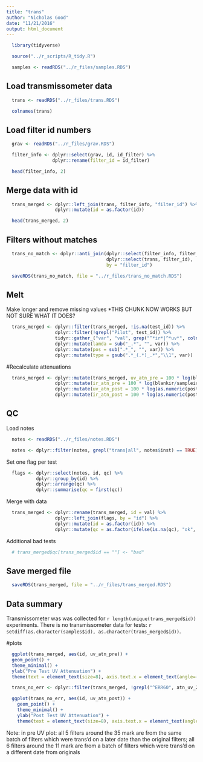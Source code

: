 ```yaml
---
title: "trans"
author: "Nicholas Good"
date: "11/21/2016"
output: html_document
---
```


```r
  library(tidyverse)
```

```r
  source("../r_scripts/R_tidy.R")
```

```r
  samples <- readRDS("../r_files/samples.RDS")
```

## Load transmissometer data

```r
  trans <- readRDS("../r_files/trans.RDS")
```

```r
  colnames(trans)
```

## Load filter id numbers

```r
  grav <- readRDS("../r_files/grav.RDS") 

  filter_info <- dplyr::select(grav, id, id_filter) %>%
                 dplyr::rename(filter_id = id_filter)
```

```r
  head(filter_info, 2)
```

## Merge data with id

```r
  trans_merged <- dplyr::left_join(trans, filter_info, "filter_id") %>%
                  dplyr::mutate(id = as.factor(id))
```

```r
  head(trans_merged, 2)
```

## Filters without matches

```r
  trans_no_match <- dplyr::anti_join(dplyr::select(filter_info, filter_id),
                                     dplyr::select(trans, filter_id),
                                     by = "filter_id")

  saveRDS(trans_no_match, file = "../r_files/trans_no_match.RDS")
```

## Melt

Make longer and remove missing values *THIS CHUNK NOW WORKS BUT NOT SURE WHAT IT DOES?

```r
  trans_merged <- dplyr::filter(trans_merged, !is.na(test_id)) %>%
                  dplyr::filter(!grepl("Pilot", test_id)) %>%
                  tidyr::gather_("var", "val", grep("^*ir*|^*uv*", colnames(trans_merged), value = TRUE)) %>%
                  dplyr::mutate(lamda = sub("_.*", "", var)) %>%
                  dplyr::mutate(pos = sub(".*_", "", var)) %>%
                  dplyr::mutate(type = gsub(".*_(.*)_.*","\\1", var))
```

#Recalculate attenuations

```r
  trans_merged <- dplyr::mutate(trans_merged, uv_atn_pre = 100 * log(blankuv/sampleuv)) %>%
                  dplyr::mutate(ir_atn_pre = 100 * log(blankir/sampleir)) %>%
                  dplyr::mutate(uv_atn_post = 100 * log(as.numeric(post_blankuv)/as.numeric(post_sampleuv))) %>%
                  dplyr::mutate(ir_atn_post = 100 * log(as.numeric(post_blankir)/as.numeric(post_sampleir)))
```


## QC

Load notes

```r
  notes <- readRDS("../r_files/notes.RDS")

  notes <- dplyr::filter(notes, grepl("trans|all", notes$inst) == TRUE)
```

Set one flag per test

```r
  flags <- dplyr::select(notes, id, qc) %>%
           dplyr::group_by(id) %>%
           dplyr::arrange(qc) %>%
           dplyr::summarise(qc = first(qc))
```

Merge with data

```r
  trans_merged <- dplyr::rename(trans_merged, id = val) %>%
                  dplyr::left_join(flags, by = "id") %>%
                  dplyr::mutate(id = as.factor(id)) %>%
                  dplyr::mutate(qc = as.factor(ifelse(is.na(qc), "ok", as.character(qc))))
```

Additional bad tests

```r
  # trans_merged$qc[trans_merged$id == ""] <- "bad"
```

## Save merged file

```r
  saveRDS(trans_merged, file = "../r_files/trans_merged.RDS")
```

## Data summary

Transmissometer was was collected for `r length(unique(trans_merged$id))` experiments. There is no transmissometer data for tests: `r setdiff(as.character(samples$id), as.character(trans_merged$id))`.

#plots

```r
  ggplot(trans_merged, aes(id, uv_atn_pre)) +
  geom_point() +
  theme_minimal() +
  ylab("Pre Test UV Attenuation") +
  theme(text = element_text(size=8), axis.text.x = element_text(angle=-45, hjust=1))
```

```r
  trans_no_err <- dplyr::filter(trans_merged, !grepl("^ERR60", atn_uv_2))

  ggplot(trans_no_err, aes(id, uv_atn_post)) +
    geom_point() +
    theme_minimal() +
    ylab("Post Test UV Attenuation") +
    theme(text = element_text(size=8), axis.text.x = element_text(angle=-45, hjust=1))
```

Note: in pre UV plot: all 5 filters around the 35 mark are from the same batch of filters which were trans'd on a later date than the original filters; all 6 filters around the 11 mark are from a batch of filters which were trans'd on a different date from originals
